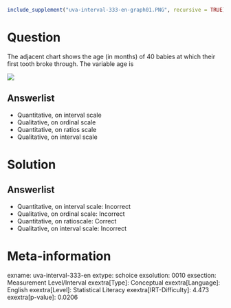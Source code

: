 ```r
include_supplement("uva-interval-333-en-graph01.PNG", recursive = TRUE)
```

Question
========

The adjacent chart shows the age (in months) of 40 babies at which their first tooth broke through. The variable age is

![](uva-interval-333-en-graph01.PNG)

Answerlist
----------

* Quantitative, on interval scale
* Qualitative, on ordinal scale
* Quantitative, on ratios scale
* Qualitative, on interval scale

Solution
========

Answerlist
----------

* Quantitative, on interval scale: Incorrect
* Qualitative, on ordinal scale: Incorrect
* Quantitative, on ratioscale: Correct
* Qualitative, on interval scale: Incorrect

Meta-information
================
exname: uva-interval-333-en
extype: schoice
exsolution: 0010
exsection: Measurement Level/Interval
exextra[Type]: Conceptual
exextra[Language]: English
exextra[Level]: Statistical Literacy
exextra[IRT-Difficulty]: 4.473
exextra[p-value]: 0.0206
